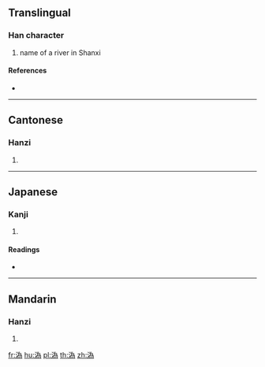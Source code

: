 {{also|沩|潙}}
==Translingual==

===Han character===
{{Han char|rn=85|rad=水|as=09|sn=12|four=32127|canj=EIKF}}

# name of a river in Shanxi

====References====
* {{Han ref|kx=0639.111|hdz=31687.011|uh=6E88|ud=28296|bh=D9EC|bd=55788}}

----

==Cantonese==

===Hanzi===
{{yue-hanzi|jyut=gwai1|y=gwai1|sim=沩}}

# {{defn|lang=yue|sort=水09}}

----

==Japanese==

===Kanji===
{{ja-kanji|grade=|rs=水09}}

# {{defn|lang=ja|sort=水09}}

====Readings====
* {{ja-readings|on=[[き]] (ki), [[い]] (i)|kun=}}

----

==Mandarin==

===Hanzi===
{{cmn-hanzi|sim=沩|pin=[[guī]] ([[gui1]]), [[wéi]] ([[wei2]])|wg=kuei<sup>1</sup>, wei<sup>2</sup>}}

# {{defn|lang=cmn|sort=水09}}

[[fr:溈]]
[[hu:溈]]
[[pl:溈]]
[[th:溈]]
[[zh:溈]]